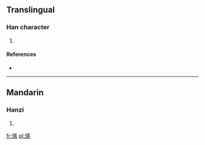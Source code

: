 ==Translingual==

===Han character===
{{Han char|rn=96|rad=玉|as=07|sn=11|four=1412<sub>7</sub>|canj=一土大大月 (MGKKB)}}

# {{defn|Han|sort=玉07}}

====References====
* {{Han ref|kx=0733.120|dkj=21021|hdz=21118.020|uh=740B|ud=29707|bh=D677|bd=54903}}

----

==Mandarin==

===Hanzi===
{{cmn-hanzi|pin=[[lí]] ([[li2]]), [[xī]] ([[xi1]])|wg=li<sup>2</sup>, hsi<sup>1</sup>}}

# {{defn|lang=cmn|sort=玉07}}

[[fr:琋]]
[[pl:琋]]